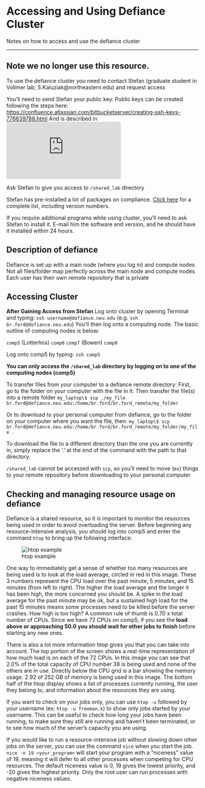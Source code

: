 # Accessing and Using Defiance Cluster

Notes on how to access and use the defiance cluster

------------------------------------------------------------------------

## **Note we no longer use this resource.**

To use the defiance cluster you need to contact Stefan (graduate student in Vollmer lab; S.Kaluziak\@northeastern.edu) and request access

You'll need to send Stefan your public key. Public keys can be created following the steps here: <https://confluence.atlassian.com/bitbucketserver/creating-ssh-keys-776639788.html> And is described in ![this pdf](https://drk-lo.github.io/lotterhoslabprotocols/img/RSAKeys.pdf){alt="this pdf"}

Ask Stefan to give you access to `/shared_lab` directory

Stefan has pre-installed a lot of packages on compliance. [Click here](https://drk-lo.github.io/installedpackages.md) for a complete list, including version numbers.

If you require additional programs while using cluster, you'll need to ask Stefan to install it. E-mail him the software and version, and he should have it installed within 24 hours.

## **Description of defiance**

Defiance is set up with a main node (where you log in) and compute nodes Not all files/folder map perfectly across the main node and compute nodes Each user has their own remote repository that is private

## **Accessing Cluster**

**After Gaining Access from Stefan** Log onto cluster by opening Terminal and typing: `ssh username@defiance.neu.edu` (e.g. `ssh br.ford@defiance.neu.edu`) You'll then log onto a computing node. The basic outline of computing nodes is below:

`comp5` (Lotterhos) `comp6` `comp7` (Bowen) `comp8`

Log onto comp5 by typing: `ssh comp5`

**You can only access the `/shared_lab` directory by logging on to one of the computing nodes (comp5)**

To transfer files from your computer to a defiance remote directory: First, go to the folder on your computer with the file in it. Then transfer the file(s) into a remote folder `my_laptop\$ scp ./my_file br.ford@defiance.neu.edu:/home/br.ford/br.ford_remote/my_folder`

Or to download to your personal computer from defiance, go to the folder on your computer where you want the file, then: `my_laptop\$ scp br.ford@defiance.neu.edu:/home/br.ford/br.ford_remote/my_folder/my_file .`

To download the file to a different directory than the one you are currently in, simply replace the '.' at the end of the command with the path to that directory.

`/shared_lab` cannot be accessed with `scp`, so you'll need to move (`mv`) things to your remote repository before downloading to your personal computer

## **Checking and managing resource usage on defiance**

Defiance is a shared resource, so it is important to monitor the resources being used in order to avoid overloading the server. Before beginning any resource-intensive analysis, you should log into comp5 and enter the command `htop` to bring up the following interface:

![htop example](https://drk-lo.github.io/lotterhoslabprotocols/img/htop_screenshot.png){alt="htop example"}

One way to immediately get a sense of whether too many resources are being used is to look at the load average, circled in red in this image. These 3 numbers represent the CPU load over the past minute, 5 minutes, and 15 minutes (from left to right). The higher the load average and the longer it has been high, the more concerned you should be. A spike in the load average for the past minute may be ok, but a sustained high load for the past 15 minutes means some processes need to be killed before the server crashes. How high is too high? A common rule of thumb is 0.70 x total number of CPUs. Since we have 72 CPUs on comp5, if you see the **load above or approaching 50.0 you should wait for other jobs to finish** before starting any new ones.

There is also a lot more information htop gives you that you can take into account. The top portion of the screen shows a real-time representation of how much load is on each of the 72 CPUs. In this image you can see that 2.0% of the total capacity of CPU number 38 is being used and none of the others are in use. Directly below the CPU grid is a bar showing the memory usage. 2.92 of 252 GB of memory is being used in this image. The bottom half of the htop display shows a list of processes currently running, the user they belong to, and information about the resources they are using.

If you want to check on your jobs only, you can use `htop -u` followed by your username (ex: `htop -u freeman.k`) to show only jobs started by your username. This can be useful to check how long your jobs have been running, to make sure they still are running and haven't been terminated, or to see how much of the server's capacity you are using.

If you would like to run a resource-intensive job without slowing down other jobs on the server, you can use the command `nice` when you start the job. `nice -n 19 <your_program>` will start your program with a "niceness" value of 19, meaning it will defer to all other processes when competing for CPU resources. The default niceness value is 0, 19 gives the lowest priority, and -20 gives the highest priority. Only the root user can run processes with negative niceness values.

